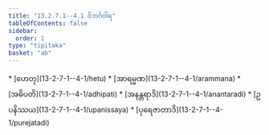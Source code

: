 ```yaml
---
title: "13.2.7.1--4.1 ဝိဘင်္ဂဝါရ"
tableOfContents: false
sidebar:
  order: 1
type: "tipitaka"
basket: "ab"
---
```



<DynamicBreadcrumb />



<TableOfContents>
* [ဟေတု](13-2-7-1--4-1/hetu)
* [အာရမ္မဏ](13-2-7-1--4-1/arammana)
* [အဓိပတိ](13-2-7-1--4-1/adhipati)
* [အနန္တရာဒိ](13-2-7-1--4-1/anantaradi)
* [ဥပနိဿယ](13-2-7-1--4-1/upanissaya)
* [ပုရေဇာတာဒိ](13-2-7-1--4-1/purejatadi)
</TableOfContents>